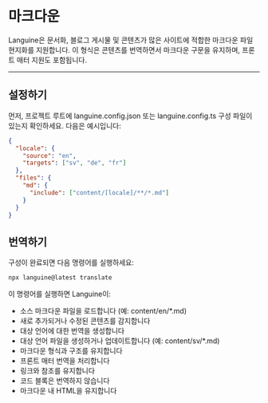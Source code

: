 # 마크다운

Languine은 문서화, 블로그 게시물 및 콘텐츠가 많은 사이트에 적합한 마크다운 파일 현지화를 지원합니다. 이 형식은 콘텐츠를 번역하면서 마크다운 구문을 유지하며, 프론트 매터 지원도 포함됩니다.

---

## 설정하기

먼저, 프로젝트 루트에 languine.config.json 또는 languine.config.ts 구성 파일이 있는지 확인하세요. 다음은 예시입니다:

```json
{
  "locale": {
    "source": "en",
    "targets": ["sv", "de", "fr"]
  },
  "files": {
    "md": {
      "include": ["content/[locale]/**/*.md"]
    }
  }
}
```

## 번역하기

구성이 완료되면 다음 명령어를 실행하세요:

```bash
npx languine@latest translate
```

이 명령어를 실행하면 Languine이:

- 소스 마크다운 파일을 로드합니다 (예: content/en/*.md)
- 새로 추가되거나 수정된 콘텐츠를 감지합니다
- 대상 언어에 대한 번역을 생성합니다
- 대상 언어 파일을 생성하거나 업데이트합니다 (예: content/sv/*.md)
- 마크다운 형식과 구조를 유지합니다
- 프론트 매터 번역을 처리합니다
- 링크와 참조를 유지합니다
- 코드 블록은 번역하지 않습니다
- 마크다운 내 HTML을 유지합니다
